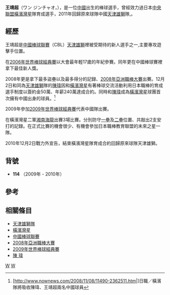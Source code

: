{{Infobox NPB player|
bgcolor1=#006E39|
bgcolor2=#000|
textcolor1=#fff|
textcolor2=#fff|
name=王靖超|
image=Wang Jingchao, pitcher of the Yokohama BayStars, at Yokosuka Stadium.JPG|
width=280|
birthdate= {{birth date and age|1988|7|13}}|
position=内野手|
team=天津雄獅隊|
number=114|
bats=右|
throws=右|
debutyear=|
debutteam=|
statyear= 2010年|
stat1label=出場數|
stat1value=|
stat2label=[[打擊率|打擊率]]|
stat2value=|
stat3label=[[安打|安打]]|
stat3value=|
stat4label=[[全壘打|全壘打]]|
stat4value=|
stat5label=[[打點|打點]]|
stat5value=|
stat6label=[[盜壘|盜壘成功]]|
stat6value=|teams=<nowiki></nowiki>
* 津南區咸水沽三中
*[[天津雄獅隊|天津雄獅隊]]（2005 - 2008）
*[[橫濱灣星|橫濱灣星]]（2009 - 2010）
* 天津雄獅隊 （2011 - ）
}}
'''王靖超'''（ワン ジンチャオ，{{bd|1988年|7月13日||}}），是一位[[中國|中國]]出生的棒球選手，曾經效力過日本[[中央聯盟|中央聯盟]][[橫濱灣星|橫濱灣星]]隊育成選手，2011年回歸原來球隊中國[[天津雄獅|天津雄獅]]隊,。

==經歷==
王靖超是[[中國棒球聯賽|中國棒球聯賽]]（CBL）[[天津雄獅|天津雄獅]]裡被受期待的新人選手之一,主要專攻遊擊手位置。

在[[2006年世界棒球經典賽|2006年世界棒球經典賽]]以大會最年輕17歲的年紀參賽。同年更在中國棒球賽裡拿下最佳新人獎。

2008年更是拿下最多盜壘以及最多得分的記録、[[2008年亞洲職棒大賽|2008年亞洲職棒大賽]]出賽。12月2日和同為[[天津雄獅|天津雄獅]]隊的[[陈玮_(棒球运动员)|陳瑋]]因和[[橫濱灣星|橫濱灣星]]有著棒球交流活動利用日本職棒的育成選手制度以簽約金50萬、年薪240萬達成合約。同時和[[陈玮_(棒球运动员)|陳瑋]]成為[[橫濱灣星|橫濱灣星]]球團首次擁有中國出身的球員。<ref>[http://www.nownews.com/2008/11/08/11490-2362511.htm|]日職／橫濱隊將吸收陳瑋、王靖超兩名中國球員</ref>

2009年參加[[2009年世界棒球經典賽|2009年世界棒球經典賽]]代表中國隊出賽。

在橫濱灣星二軍[[橫濱灣星|湘南海龍]]出賽3場比賽。分別防守[[一壘|一壘]]及[[二壘|二壘]]位置、共敲出2支安打的記録。在正式比賽的機會很少、有機會參加日本職棒教育聯盟的未來之星一隊。

2010年12月2日戰力外宣告，結束橫濱灣星隊育成合約回歸原來球隊天津雄獅。
==背號==
*'''114''' （2009年 - 2010年）
==參考==
<div class="references-small">
<references />
</div>


==相關條目==
*[[天津雄獅隊|天津雄獅隊]]
*[[橫濱灣星|橫濱灣星]]
*[[中國棒球聯賽|中國棒球聯賽]]
*[[2008年亞洲職棒大賽|2008年亞洲職棒大賽]]
*[[2009年世界棒球經典賽|2009年世界棒球經典賽]]
*[[陈玮_(棒球运动员)|陳 瑋]]

{{台灣棒球維基館}}
{{橫濱灣星球團名單2010}}
{{棒球選手小作品}}


[[Category:中國棒球選手|W]]
[[Category:橫濱DeNA海灣之星隊球員|W]]